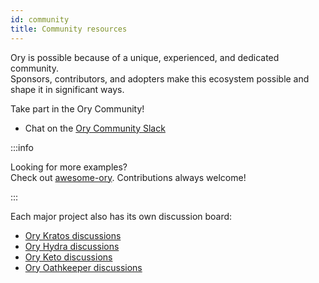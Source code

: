 ```yaml
---
id: community
title: Community resources
---
```


Ory is possible because of a unique, experienced, and dedicated community.  
Sponsors, contributors, and adopters make this ecosystem possible and shape it in significant ways.

Take part in the Ory Community!

- Chat on the [Ory Community Slack](https://slack.ory.com/)

:::info

Looking for more examples?  
Check out [awesome-ory](https://github.com/ory/awesome-ory). Contributions always welcome!

:::

Each major project also has its own discussion board:

- [Ory Kratos discussions](https://github.com/ory/kratos/discussions)
- [Ory Hydra discussions](https://github.com/ory/hydra/discussions)
- [Ory Keto discussions](https://github.com/ory/oathkeeper/discussions)
- [Ory Oathkeeper discussions](https://github.com/ory/oathkeeper/discussions)
